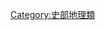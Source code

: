 {{Catnav|頁面分類|人文學科|文学|書籍|圖書資訊科學|分类系统|圖書分類法|四部分類法|史部|史部地理類}}
{{Catnav|頁面分類|總類|書籍|圖書分類法|四部分類法|史部|史部地理類}}

[[Category:史部地理類|Category:史部地理類]]